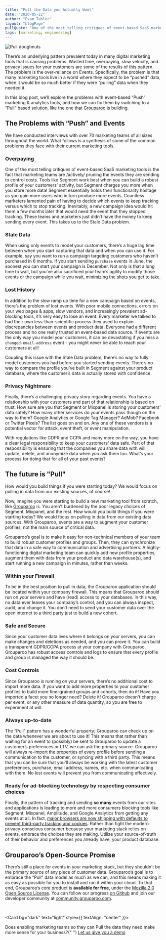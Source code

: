 ```yaml
---
title: "Pull the Data you Actually Want"
date: "2020-05-22"
author: "Evan Tahler"
layout: "blogPage"
pullQuote: "One of the most telling critiques of event-based SaaS marketing tools is the fact that marketing teams are actively pruning the events they are sending to control costs."
tags: [marketing, engineering]
---
```


<Image
  centered
  source="https://unsplash.com/photos/peFEjuzDfQA"
  alt="Pull doughnuts"
  src="pull-the-data-you-actually-want/doughnuts.jpg"
/>

There’s an underlying pattern prevalent today in many digital marketing tools that is causing problems. Wasted time, overpaying, slow velocity, and privacy issues for your customers are some of the results of this pattern. The problem is the over-reliance on Events. Specifically, the problem is that many marketing tools live in a world where they expect to be “pushed” data, when it would be so much better if they were “pulling” data when they needed it.

In this blog post, we’ll explore the problems with event-based “Push” marketing & analytics tools, and how we can fix them by switching to a “Pull” based solution, like the one that [Grouparoo](https://github.com/grouparoo/grouparoo) is building.

## The Problems with “Push” and Events

We have conducted interviews with over 70 marketing teams of all sizes throughout the world. What follows is a synthesis of some of the common problems they face with their current marketing tools.

### Overpaying

One of the most telling critiques of event-based SaaS marketing tools is the fact that marketing teams are /actively/ pruning the events they are sending to control costs. Tools like Segment work best when you can build a robust profile of your customers' activity, but Segment charges you more when you store more data! Segment essentially holds their functionality hostage as you gain more users who in turn produce more events. Countless marketers lamented pain of having to decide which events to keep tracking versus which to stop tracking. Inevitably, a new campaign idea would hit them a few months later that would need the event that they stopped tracking. These teams and marketers just didn’t have the money to keep sending every event. This takes us to the Stale Data problem.

### Stale Data

When using only events to model your customers, there’s a huge lag time between when you start capturing that data and when you can use it. For example, say you want to run a campaign targeting customers who haven’t purchased in 6 months. If you start sending `purchase` events in June, the soonest you can start your campaign is December. Not only is that a long time to wait, but you’ve also sacrificed your team’s agility to modify those events or the campaign while you wait, [minimizing the shots you get to take](/blog/the-shots-you-get-to-take).

### Lost History

In addition to the slow ramp up time for a new campaign based on events, there’s the problem of lost events. With poor mobile connections, errors on your web pages & apps, slow vendors, and increasingly prevalent ad-blocking tools, it’s very easy to lose an event. Every marketer we talked to had their own less-than-scientific process they used to explain discrepancies between events and product data. Everyone had a different process and no one really trusted an event-based data source. If events are the only way you model your customers, it can be devastating if you miss a `changed-email-address` event - you might never be able to reach your customers at all!

Coupling this issue with the Stale Data problem, there’s no way to fully model customers you had before you started sending events. There’s no way to compare the profile you’ve built in Segment against your product database, where the customer’s data is actually stored with confidence.

### Privacy Nightmare

Finally, there’s a challenging privacy story regarding events. You have a relationship with your customers and part of that relationship is based on trust. How sure are you that Segment or Mixpanel is storing your customers' data safely? How many other services do your events pass though on the way to them? Google Analytics or Google Tag Manager? AdMob? Facebook or Twitter Pixels? The list goes on and on. Any one of these vendors is a potential vector for attack, event theft, or event manipulation.

With regulations like GDPR and CCPA and many more on the way, you have a clear legal responsibility to keep your customers' data safe. Part of that responsibility is ensuring that the companies you share data with will update, delete, and anonymize data when _you_ ask them too. What’s your process for doing that for all of your past events?

## The future is "Pull"

How would you build things if you were starting today? We would focus on pulling in data from our existing sources, of course!

Now, imagine you were starting to build a new marketing tool from scratch, like [Grouparoo](https://www.grouparoo.com) is. You aren’t burdened by the poor legacy choices of Segment, Mixpanel, and the rest. How would you build things if you were starting today? We would focus on pulling in data from our existing data sources. With Grouparoo, events are a way to augment your customer profiles, not the main source of critical data.

Grouparoo’s goal is to make it easy for non-technical members of your team to build robust customer profiles and groups. Then, they can synchronize that data in a safe way to communication and advertising partners. A highly-functioning digital marketing team can quickly add new profile properties, augment them with data from your product and data warehouse(s), and start running a new campaign in minutes, rather than weeks.

### Within your Firewall

To be in the best position to pull in data, the Grouparoo application should be located within your company firewall. This means that Grouparoo should run on _your_ servers and have (read) access to your databases. In this way, no data ever leaves your company’s control, and you can always inspect, audit, and change it. You don’t need to send your customer data over the open internet to a third party just to build a new cohort.

### Safe and Secure

Since your customer data lives where it belongs on your servers, you can make changes and deletions as needed, and you can prove it. You can build a transparent GDPR/CCPA process at your company with Grouparoo. Grouparoo has robust access controls and logs to ensure that every profile and group is managed the way it should be.

### Cost Controls

Since Grouparoo is running on your servers, there’s no additional cost to import more data. If you want to add more properties to your customer profiles to build more fine-grained groups and cohorts, then do it! Have you imported a facet you no longer need? Delete it! Grouparoo doesn't charge per event, or any other measure of data quantity, so you are free to experiment at will.

### Always up-to-date

The “Pull” pattern has a wonderful property; Grouparoo can check up on the data whenever we are about to use it! This means that rather than waiting for an event to (possibly) be sent to Grouparoo to update a customer’s preferences or LTV, we can ask the primary source. Grouparoo will always re-import the properties of every profile before sending a communication to the customer, or syncing with a third party. This means that you can be sure that you’ll always be working with the latest customer preferences, purchase, email address, names, etc. when communicating with them. No lost events will prevent you from communicating effectively.

### Ready for ad-blocking technology by respecting consumer choices

Finally, the pattern of tracking and sending **so many** events from our sites and applications is leading to more and more consumers blocking tools like Segment, Mixpanel, Amplitude, and Google Analytics from getting any events at all. In fact, [major browsers are now shipping with defaults to prevent third-party tracking and cookies](https://www.theverge.com/2020/3/24/21192830/apple-safari-intelligent-tracking-privacy-full-third-party-cookie-blocking). Rather than fight the modern privacy-conscious consumer because your marketing stack relies on events, embrace the choices they are making. Utilize your source-of-truth of their behavior and preferences you already have, your product database.

## Grouparoo’s Open-Source Promise

There’s still a place for events in your marketing stack, but they shouldn’t be the primary source of any piece of customer data. Grouparoo’s goal is to embrace the “Pull” data model as much as we can, and this means making it as easy as possible for you to install and run it within your cloud. To that end, Grouparoo’s core product is **available for free**, under the [Mozilla 2.0 Open Source License](https://github.com/grouparoo/grouparoo/blob/master/LICENSE.txt). You can follow our progress [on Github](https://github.com/grouparoo/grouparoo) and join our developer community at [community.grouparoo.com](https://www.grouparoo.com/docs/community).

<br />

<Card bg="dark" text="light" style={{ textAlign: "center" }}>
  <CardBody>
    <p>
      Does enabling marketing teams so they can Pull the data they need make
      more sense for your business?{" "}
      <a href="https://www.grouparoo.com/meet">Let us give you a demo</a>
    </p>
  </CardBody>
</Card>
